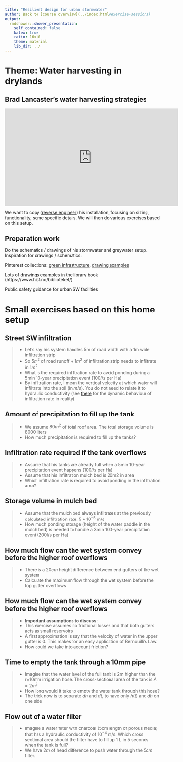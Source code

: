 ```yaml
---
title: "Resilient design for urban stormwater"
author: Back to [course overview](../index.html#exercise-sessions)
output:
  rmdshower::shower_presentation:
    self_contained: false
    katex: true
    ratio: 16x10
    theme: material
    lib_dir: ../
---
```


# Theme: Water harvesting in drylands

## Brad Lancaster's water harvesting strategies

<iframe width="560" height="315" src="https://www.youtube.com/embed/xdvmJ-AFlRA?list=PLsnOsjFNnFqacBToigfx0YeDee7Tlqeli" frameborder="0" allowfullscreen></iframe>

We want to  copy ([reverse engineer](https://en.wikipedia.org/wiki/Reverse_engineering)) his installation, focusing on sizing, functionality, some specific details. We will then do various exercises based on this setup.

## Preparation work

Do the schematics / drawings of his stormwater and greywater setup.
Inspiration for drawings / schematics:

Pinterest collections: [green infrastructure](https://no.pinterest.com/fbaffie/green-sw-infrastructure/), [drawing examples](https://no.pinterest.com/fbaffie/drawing-examples/)

Lots of drawings examples in the library book (https://www.hisf.no/biblioteket/):

Public safety guidance for urban SW facilities

# Small exercises based on this home setup

## Street SW infiltration
> - Let's say his system handles 5m of road width with a 1m wide infiltration strip
> - So 5$m^2$ of road runoff + 1$m^2$ of infiltration strip needs to infiltrate in 1$m^2$
> - What is the required infiltration rate to avoid ponding during a 5min 10-year precipitation event (100$l/s$ per Ha)
> - By infiltration rate, I mean the vertical velocity at which water will infiltrate into the soil (in $m/s$). You do not need to relate it to hydraulic conductivity (see [there](https://fbaffie.github.io/Runoff_management_course/01_Hydrology/2_hydrological_processes_2.html#hortons-empirical-equation-for-infiltration) for the dynamic behaviour of infiltration rate in reality)

<!-- ## Street SW infiltration -->
<!-- > - We use the rational formula for the road runoff -->
<!-- > - $Q = C*i*A = 0.9*i*A$ we use 0.9 as arunoff coefficient. You could also use 1 if you neglect the small retention and infiltration properties of the asphalt. -->
<!-- > - Unit conversion: 100l/Ha of precipitation intensity is $0.1m3/s$ for $10000m^2$ (1 Ha is $100*100m$) -->
<!-- > - So for $5m^2$ of road $Q = C*i*A = 0.9*0.5/10000 = 4.5*10^{-5} m3/s$ -->
<!-- > - In addition, $Q = i*A = 0.1*1/10000 = 1*10^{-5} m3/s$ of rain fall onto the infiltrationa area -->
<!-- > - So in total, for an infiltration area of 1m2, we required an infiltration rate of $4.5*10^{-5}+1*10^{-5} = 5.5*10^{-5} m/s$  -->

## Amount of precipitation to fill up the tank
> - We assume $80m^2$ of total roof area. The total storage volume is 8000 liters
> - How much precipitation is required to fill up the tanks?

<!-- ## Amount of precipitation to fill up the tank -->
<!-- > - 1mm of rain is the equivalent of 1$l/m^2$. So 1$mm$ of rain gives him 80$l$ = 0.08$m^3$ -->
<!-- > - So his tanks will need 8000/80 = 100$mm$ of rain to fill up -->
<!-- > - Which precipitation event does it correspond to in the Oppstryn IVF? -->
<!-- > - A 200-year 24h long precipitation event -->
<!-- > - Considering that it rains approx 300mm/year in Tucson, he can store a lot of the year's precipitation  -->

## Infiltration rate required if the tank overflows
> - Assume that his tanks are already full when a 5min 10-year precipitation event happens (100$l/s$ per Ha)
> - Assume that his infiltration mulch bed is 20m2 in area
> - Which infiltration rate is required to avoid ponding in the infiltration area?

<!-- ## Infiltration rate required if the tank overflows -->
<!-- > - If we take a runoff coefficient of 1 for the roofs, the total area contributing precipitation to the infiltration bed is 80m2 of roof + 20m2 of infiltration bed. -->
<!-- > - So a precipitation intensity of 0.1m3/s for 10000m2 (100l/s per Ha) makes $0.1*100/10000 = 10^{-3} m^3/s$  of inflow into the infiltration area -->
<!-- > - A 20m2 infiltration area will therefore require an infiltration rate of $10^{-3}/20 = 5*10^{-5} m/s$  -->
<!-- > - This is consistent with our estimate of the infiltration capacity required for the road-side strip. His setup seems to be coherently sized. -->

## Storage volume in mulch bed
> - Assume that the mulch bed always infiltrates at the previously calculated infiltration rate: $5*10^{-5}$ m/s
> - How much ponding storage (height of the water paddle in the mulch bed) is needed to handle a 3min 100-year precipitation event (200l/s per Ha)

<!-- ## Storage volume in mulch bed -->
<!-- > - Intensity has doubled, so inflow has doubled: $2*10^{-3}$ m3/s of inflow into the infiltration area -->
<!-- > - Based on the previous exercise, the extra flow (above $10^{-3} m^3/s$) is what the infiltration rate cannot handle: $2*10^{-3}-10^{-3} = 10^{-3} m^3/s$ -->
<!-- > - So during 3 min, the accumulated volume that could not infiltrate is: $3*60*10^{-3}= 180*10^{-3}=0.180 m^{3}$  -->
<!-- > - Spread over 20$m^2$, this makes a ponding height of: $0.180/20 = 0.009m = 9mm$ -->

## How much flow can the wet system convey before the higher roof overflows
> - There is a 20$cm$ height difference between end gutters of the wet system
> - Calculate the maximum flow through the wet system before the top gutter overflows

## How much flow can the wet system convey before the higher roof overflows
> - **Important assumptions to discuss**:
> - This exercise assumes no frictional losses and that both gutters acts as small reservoirs
> - A first approximation is say that the velocity of water in the upper gutter is 0. This makes for an easy application of Bernouilli's Law.
> - How could we take into account friction? 

<!-- ## How much flow can the tank inlet convey before the filter overflows -->
<!-- > - [There](./1_fluid_dynamics.html#exercise-flow-out-of-a-reservoir), we calculated the flow out of a reservoir in very similar conditions. In this case, the reservoirs are the gutters. -->
<!-- > - This gives us a velocity of $v= (2gd)^{1/2} = 2m/s$ for water going through the wet system. We need to multiply it by the cross-sectional area of the pipe to get the flow rate: -->
<!-- > - Assuming a 10cm wide pipe: $Q=2*0.05^2 \pi = 0.0157 m^3/s$ -->

## Time to empty the tank through a 10mm pipe
> - Imagine that the water level of the full tank is 2m higher than the r=10mm irrigation hose. The cross-sectional area of the tank is $A = 2m^2$
> - How long would it take to empty the water tank through this hose?
> - The trick now is to separate $dh$ and $dt$, to have only $h(t)$ and $dh$ on one side

<!-- ## Time to empty the tank through a 10mm pipe -->
<!-- > - As we saw in the previous example, the velocity out of the irrigation hose: $v(t)= (2gh(t))^{1/2}$ -->
<!-- > - Applying the conservation of mass per increment of time dt: -->
<!-- > - Flow out of the irrigation hose = A*dh/dt = the area of the tank x small drop in water level (dh) per increment of time (dt) -->
<!-- > - $(2gh(t))^{1/2} * r^2* \pi = A*dh/dt$ -->
<!-- > - The trick now is to separate $dh$ and $dt$, to have only $h(t)$ and $dh$ on one side -->

<!-- ## Time to empty the tank through a 10mm pipe -->
<!-- > - $dt= C*h(t)^{-1/2}*dh$ with $C=A/(r^2* \pi * (2g)^{1/2})$ -->
<!-- > - This way, we can easily integrate both sides of the equation between $t_{end} \ and \ t_0$ -->
<!-- > - $t_{end}-t_0 = 2*C*(h_{top}^{1/2}-h_{bottom}^{1/2})$ -->
<!-- > - $h_{bottom}$ is our reference elevation so it is nul. This yields: -->
<!-- > - $t_{end}= 2*C*h_{top}^{1/2} = 2*2/(1.4*10^{-3})*2^{1/2} = 4028 s$ -->
<!-- > - So 1.12 hours required to empty the reservoir  -->
<!-- > - You could do the same to see how long it would take the first flush system to empty through a small hose as discussed earlier to avoid frost issues. -->

## Flow out of a water filter
> - Imagine a water filter with charcoal (5cm length of porous media) that has a hydraulic conductivity of $10^{-4}$ m/s. Which cross sectional area should the filter have to fill up 1 L in 5 seconds when the tank is full?
> - We have 2$m$ of head difference to push water through the 5$cm$ filter.

<!-- ## Flow out of a water filter -->
<!-- > - We apply Darcy's Law in a very similar way to his [experiment](../01_Hydrology/2_hydrological_processes_2.html#darcys-experiment) -->
<!-- > - Flow per unit area = hydraulic conductivity * hydraulic gradient. With 2m of head in the tank, and 0.05m of porous material, the hydraulic gradient is 2/0.05 and: -->
<!-- > - $q=2/0.05*K = 2/0.05*10^{-4} = 0.004 m^3/s/m^2$ -->
<!-- > - We need $Q = 1/5 = 0.2 l/s = 0.2*10^{-3} m^3/s$ -->
<!-- > - We use the relationship $Q= q*A$ to calculate the required cross-sectional area -->
<!-- > - $A= Q/q = 0.2*10^{-3}/0.004 = 0.05m^2 = 500cm^2$ -->
<!-- > - This is unrealistic so this filter idea could only be considered for example with 1cm thickness of porous media with a hydraulic conductivity of $K=10^{-3}$ m/s -->
<!-- > - In this case, the cross section becomes reasonable: $A = 10cm^2$ -->

